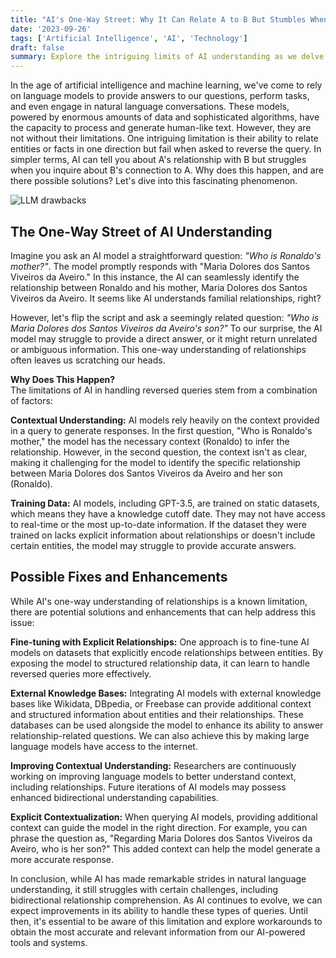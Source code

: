 ```yaml
---
title: "AI's One-Way Street: Why It Can Relate A to B But Stumbles When Asked About B's Connection to A"
date: '2023-09-26'
tags: ['Artificial Intelligence', 'AI', 'Technology']
draft: false
summary: Explore the intriguing limits of AI understanding as we delve into why it excels in connecting A to B but fails when you reverse the question. Discover insights into the inner workings of language models in this thought-provoking article.
---
```


In the age of artificial intelligence and machine learning, we've come to rely on language models to provide answers to our questions, perform tasks, and even engage in natural language conversations. These models, powered by enormous amounts of data and sophisticated algorithms, have the capacity to process and generate human-like text. However, they are not without their limitations. One intriguing limitation is their ability to relate entities or facts in one direction but fail when asked to reverse the query. In simpler terms, AI can tell you about A's relationship with B but struggles when you inquire about B's connection to A. Why does this happen, and are there possible solutions? Let's dive into this fascinating phenomenon.

![LLM drawbacks](/static/images/AI/ai_failure.jpeg)

## The One-Way Street of AI Understanding

Imagine you ask an AI model a straightforward question: _"Who is Ronaldo's mother?"_. The model promptly responds with "Maria Dolores dos Santos Viveiros da Aveiro." In this instance, the AI can seamlessly identify the relationship between Ronaldo and his mother, Maria Dolores dos Santos Viveiros da Aveiro. It seems like AI understands familial relationships, right?

However, let's flip the script and ask a seemingly related question: _"Who is Maria Dolores dos Santos Viveiros da Aveiro's son?"_ To our surprise, the AI model may struggle to provide a direct answer, or it might return unrelated or ambiguous information. This one-way understanding of relationships often leaves us scratching our heads.

**Why Does This Happen?**  
The limitations of AI in handling reversed queries stem from a combination of factors:

**Contextual Understanding:** AI models rely heavily on the context provided in a query to generate responses. In the first question, "Who is Ronaldo's mother," the model has the necessary context (Ronaldo) to infer the relationship. However, in the second question, the context isn't as clear, making it challenging for the model to identify the specific relationship between Maria Dolores dos Santos Viveiros da Aveiro and her son (Ronaldo).

**Training Data:** AI models, including GPT-3.5, are trained on static datasets, which means they have a knowledge cutoff date. They may not have access to real-time or the most up-to-date information. If the dataset they were trained on lacks explicit information about relationships or doesn't include certain entities, the model may struggle to provide accurate answers.

## Possible Fixes and Enhancements

While AI's one-way understanding of relationships is a known limitation, there are potential solutions and enhancements that can help address this issue:

**Fine-tuning with Explicit Relationships:** One approach is to fine-tune AI models on datasets that explicitly encode relationships between entities. By exposing the model to structured relationship data, it can learn to handle reversed queries more effectively.

**External Knowledge Bases:** Integrating AI models with external knowledge bases like Wikidata, DBpedia, or Freebase can provide additional context and structured information about entities and their relationships. These databases can be used alongside the model to enhance its ability to answer relationship-related questions. We can also achieve this by making large language models have access to the internet.

**Improving Contextual Understanding:** Researchers are continuously working on improving language models to better understand context, including relationships. Future iterations of AI models may possess enhanced bidirectional understanding capabilities.

**Explicit Contextualization:** When querying AI models, providing additional context can guide the model in the right direction. For example, you can phrase the question as, "Regarding Maria Dolores dos Santos Viveiros da Aveiro, who is her son?" This added context can help the model generate a more accurate response.

In conclusion, while AI has made remarkable strides in natural language understanding, it still struggles with certain challenges, including bidirectional relationship comprehension. As AI continues to evolve, we can expect improvements in its ability to handle these types of queries. Until then, it's essential to be aware of this limitation and explore workarounds to obtain the most accurate and relevant information from our AI-powered tools and systems.
